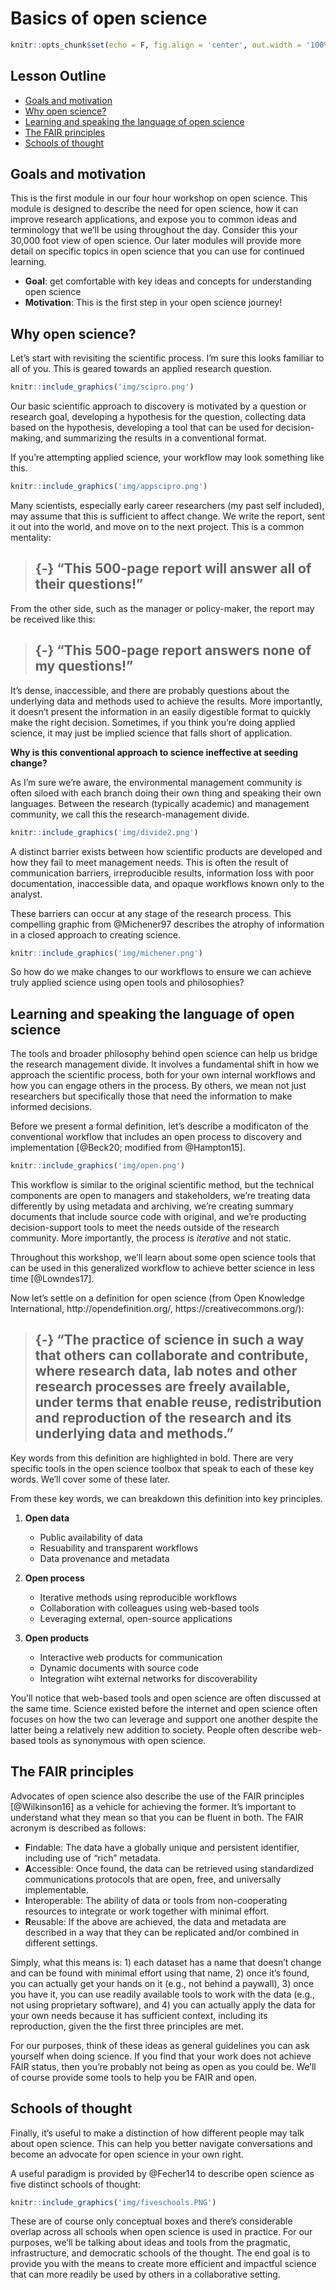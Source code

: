 # Basics of open science {#basics}

```r
knitr::opts_chunk$set(echo = F, fig.align = 'center', out.width = '100%')
```

## Lesson Outline

* [Goals and motivation]
* [Why open science?]
* [Learning and speaking the language of open science]
* [The FAIR principles]
* [Schools of thought]

## Goals and motivation

This is the first module in our four hour workshop on open science.  This module is designed to describe the need for open science, how it can improve research applications, and expose you to common ideas and terminology that we'll be using throughout the day.  Consider this your 30,000 foot view of open science.  Our later modules will provide more detail on specific topics in open science that you can use for continued learning.  

* __Goal__: get comfortable with key ideas and concepts for understanding open science
* __Motivation__: This is the first step in your open science journey! 

## Why open science?

Let's start with revisiting the scientific process. I'm sure this looks familiar to all of you.  This is geared towards an applied research question. 

```r
knitr::include_graphics('img/scipro.png')
```

Our basic scientific approach to discovery is motivated by a question or research goal, developing a hypothesis for the question, collecting data based on the hypothesis, developing a tool that can be used for decision-making, and summarizing the results in a conventional format. 

If you're attempting applied science, your workflow may look something like this.  

```r
knitr::include_graphics('img/appscipro.png')
```

Many scientists, especially early career researchers (my past self included), may assume that this is sufficient to affect change. We write the report, sent it out into the world, and move on to the next project. This is a common mentality:

> ## {-} "This 500-page report will answer all of their questions!"

From the other side, such as the manager or policy-maker, the report may be received like this: 

> ## {-} "This 500-page report answers none of my questions!"

It's dense, inaccessible, and there are probably questions about the underlying data and methods used to achieve the results.  More importantly, it doesn't present the information in an easily digestible format to quickly make the right decision.  Sometimes, if you think you're doing applied science, it may just be implied science that falls short of application.

__Why is this conventional approach to science ineffective at seeding change?__

As I'm sure we're aware, the environmental management community is often siloed with each branch doing their own thing and speaking their own languages.  Between the research (typically academic) and management community, we call this the research-management divide. 

```r
knitr::include_graphics('img/divide2.png')
```

A distinct barrier exists between how scientific products are developed and how they fail to meet management needs. This is often the result of communication barriers, irreproducible results, information loss with poor documentation, inaccessible data, and opaque workflows known only to the analyst. 

These barriers can occur at any stage of the research process.  This compelling graphic from @Michener97 describes the atrophy of information in a closed approach to creating science.

```r
knitr::include_graphics('img/michener.png')
```

So how do we make changes to our workflows to ensure we can achieve truly applied science using open tools and philosophies? 

## Learning and speaking the language of open science

The tools and broader philosophy behind open science can help us bridge the research management divide. It involves a fundamental shift in how we approach the scientific process, both for your own internal workflows and how you can engage others in the process. By others, we mean not just researchers but specifically those that need the information to make informed decisions. 

Before we present a formal definition, let's describe a modificaton of the conventional workflow that includes an open process to discovery and implementation [@Beck20; modified from @Hampton15]. 

```r
knitr::include_graphics('img/open.png')
```

This workflow is similar to the original scientific method, but the technical components are open to managers and stakeholders, we're treating data differently by using metadata and archiving, we're creating summary documents that include source code with original, and we're producting decision-support tools to meet the needs outside of the research community.  More importantly, the process is *iterative* and not static. 

Throughout this workshop, we'll learn about some open science tools that can be used in this generalized workflow to achieve better science in less time [@Lowndes17].

Now let's settle on a definition for open science (from Open Knowledge International, http://opendefinition.org/, https://creativecommons.org/):

> ## {-} "The practice of science in such a way that others can __collaborate__ and __contribute__, where research data, lab notes and other research processes are __freely available__, under terms that enable __reuse__, __redistribution__ and __reproduction__ of the research and its underlying data and methods."

Key words from this definition are highlighted in bold.  There are very specific tools in the open science toolbox that speak to each of these key words.  We'll cover some of these later. 

From these key words, we can breakdown this definition into key principles.

1. __Open data__
     
     * Public availability of data
     * Resuability and transparent workflows
     * Data provenance and metadata
     
1. __Open process__

     * Iterative methods using reproducible workflows
     * Collaboration with colleagues using web-based tools
     * Leveraging external, open-source applications

1. __Open products__

     * Interactive web products for communication
     * Dynamic documents with source code 
     * Integration wiht external networks for discoverability

You'll notice that web-based tools and open science are often discussed at the same time.  Science existed before the internet and open science often focuses on how the two can leverage and support one another despite the latter being a relatively new addition to society.  People often describe web-based tools as synonymous with open science.

## The FAIR principles

Advocates of open science also describe the use of the FAIR principles [@Wilkinson16] as a vehicle for achieving the former.  It's important to understand what they mean so that you can be fluent in both. The FAIR acronym is described as follows:

* **F**indable: The data have a globally unique and persistent identifier, including use of "rich" metadata.
* **A**ccessible: Once found, the data can be retrieved using standardized communications protocols that are open, free, and universally implementable.
* **I**nteroperable: The ability of data or tools from non-cooperating resources to integrate or work together with minimal effort.
* **R**eusable: If the above are achieved, the data and metadata are described in a way that they can be replicated and/or combined in different settings.  

Simply, what this means is: 1) each dataset has a name that doesn't change and can be found with minimal effort using that name, 2) once it's found, you can actually get your hands on it (e.g., not behind a paywall), 3) once you have it, you can use readily available tools to work with the data (e.g., not using proprietary software), and 4) you can actually apply the data for your own needs because it has sufficient context, including its reproduction, given the the first three principles are met.  

For our purposes, think of these ideas as general guidelines you can ask yourself when doing science.  If you find that your work does not achieve FAIR status, then you're probably not being as open as you could be.  We'll of course provide some tools to help you be FAIR and open. 

## Schools of thought

Finally, it's useful to make a distinction of how different people may talk about open science. This can help you better navigate conversations and become an advocate for open science in your own right. 

A useful paradigm is provided by @Fecher14 to describe open science as five distinct schools of thought: 

```r
knitr::include_graphics('img/fiveschools.PNG')
```

These are of course only conceptual boxes and there's considerable overlap across all schools when open science is used in practice.  For our purposes, we'll be talking about ideas and tools from the pragmatic, infrastructure, and democratic schools of the thought.  The end goal is to provide you with the means to create more efficient and impactful science that can more readily be used by others in a collaborative setting.  
